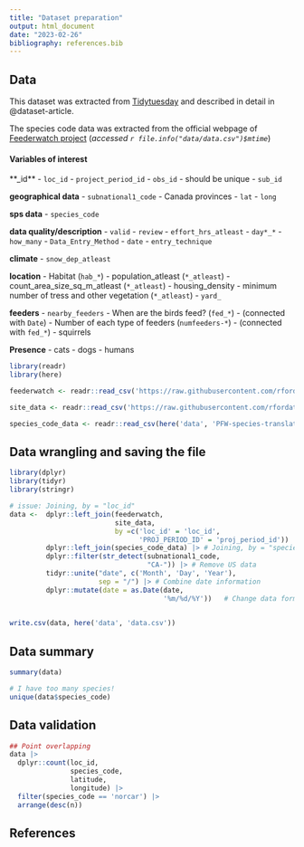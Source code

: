 ```yaml
---
title: "Dataset preparation"
output: html_document
date: "2023-02-26"
bibliography: references.bib
---
```


## Data 

This dataset was extracted from  [Tidytuesday](https://github.com/rfordatascience/tidytuesday/blob/master/data/2023/2023-01-10/readme.md) and described in detail in @dataset-article.

The species code data was extracted from the official webpage of [Feederwatch project ](https://feederwatch.org/explore/raw-dataset-requests/) (_accessed `r file.info("data/data.csv")$mtime`_)

#### Variables of interest

**_id**
- `loc_id`
- `project_period_id`
- `obs_id` - should be unique
- `sub_id`

**geographical data**
- `subnational1_code` - Canada provinces
- `lat`
- `long`

**sps data**
- `species_code`

**data quality/description**
- `valid`
- `review`
- `effort_hrs_atleast`
- `day*_*`
- `how_many`
- `Data_Entry_Method`
- `date`
- `entry_technique`

**climate**
- `snow_dep_atleast`

**location**
- Habitat (`hab_*`)
- population_atleast (`*_atleast`)
- count_area_size_sq_m_atleast (`*_atleast`)
- housing_density
- minimum number of tress and other vegetation (`*_atleast`)
- `yard_`

**feeders**
- `nearby_feeders`
- When are the birds feed? (`fed_*`) - (connected with `Date`)
- Number of each type of feeders (`numfeeders-*`) - (connected with `fed_*`)
- squirrels

**Presence**
- cats
- dogs
- humans



```r

library(readr)
library(here)

feederwatch <- readr::read_csv('https://raw.githubusercontent.com/rfordatascience/tidytuesday/master/data/2023/2023-01-10/PFW_2021_public.csv')

site_data <- readr::read_csv('https://raw.githubusercontent.com/rfordatascience/tidytuesday/master/data/2023/2023-01-10/PFW_count_site_data_public_2021.csv')

species_code_data <- readr::read_csv(here('data', 'PFW-species-translation-table.csv'))


```

## Data wrangling and saving the file


```r

library(dplyr)
library(tidyr)
library(stringr)

# issue: Joining, by = "loc_id"
data <-  dplyr::left_join(feederwatch,
                          site_data,
                          by =c('loc_id' = 'loc_id',
                                'PROJ_PERIOD_ID' = 'proj_period_id')) |> 
         dplyr::left_join(species_code_data) |> # Joining, by = "species_code"
         dplyr::filter(str_detect(subnational1_code,
                                  "CA-")) |> # Remove US data
         tidyr::unite("date", c('Month', 'Day', 'Year'),
                      sep = "/") |> # Combine date information
         dplyr::mutate(date = as.Date(date,
                                      '%m/%d/%Y'))   # Change data format
         

write.csv(data, here('data', 'data.csv'))


```

## Data summary

```r

summary(data)

```


```r

# I have too many species!
unique(data$species_code)

```



## Data validation

```r

## Point overlapping
data |> 
  dplyr::count(loc_id,
               species_code,
               latitude,
               longitude) |> 
  filter(species_code == 'norcar') |> 
  arrange(desc(n))


```



## References






